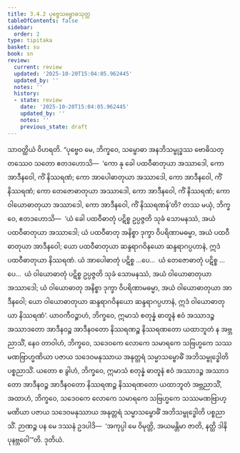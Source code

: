 ```yaml
---
title: 3.4.2 ပုဗ္ဗေသမ္ဗောဓသုတ္တ
tableOfContents: false
sidebar:
  order: 2
type: tipitaka
basket: su
book: sn
review:
  current: review
  updated: '2025-10-20T15:04:05.962445'
  updated_by: ''
  notes: ''
  history:
  - state: review
    date: '2025-10-20T15:04:05.962445'
    updated_by: ''
    notes: ''
    previous_state: draft
---
```



<DynamicBreadcrumb />


<ReviewStatus review={frontmatter.review} showDetails={true} />

<HypothesisAnnotation frontmatter={frontmatter} />

<Division number="115" book="sn" e="ch" v="18" p="297">

<Paragraph number="789" book="sn">
သာဝတ္ထိယံ ဝိဟရတိ. “ပုဗ္ဗေဝ မေ, ဘိက္ခဝေ, သမ္ဗောဓာ အနဘိသမ္ဗုဒ္ဓဿ ဗောဓိသတ္တဿေဝ သတော ဧတဒဟောသိ—  ‘ကော နု ခေါ ပထဝီဓာတုယာ အဿာဒေါ, ကော အာဒီနဝေါ, ကိံ နိဿရဏံ; ကော အာပေါဓာတုယာ အဿာဒေါ, ကော အာဒီနဝေါ, ကိံ နိဿရဏံ; ကော တေဇောဓာတုယာ အဿာဒေါ, ကော အာဒီနဝေါ, ကိံ နိဿရဏံ; ကော ဝါယောဓာတုယာ အဿာဒေါ, ကော အာဒီနဝေါ, ကိံ နိဿရဏန်’တိ?
</Paragraph>

<Paragraph number="790" book="sn">
တဿ မယှံ, ဘိက္ခဝေ, ဧတဒဟောသိ—  ‘ယံ ခေါ ပထဝီဓာတုံ ပဋိစ္စ ဥပ္ပဇ္ဇတိ သုခံ သောမနဿံ, အယံ ပထဝီဓာတုယာ အဿာဒေါ; ယံ ပထဝီဓာတု အနိစ္စာ ဒုက္ခာ ဝိပရိဏာမဓမ္မာ, အယံ ပထဝီဓာတုယာ အာဒီနဝေါ; ယော ပထဝီဓာတုယာ ဆန္ဒရာဂဝိနယော ဆန္ဒရာဂပ္ပဟာနံ, ဣဒံ ပထဝီဓာတုယာ နိဿရဏံ. ယံ အာပေါဓာတုံ ပဋိစ္စ …ပေ…  ယံ တေဇောဓာတုံ ပဋိစ္စ …ပေ…  ယံ ဝါယောဓာတုံ ပဋိစ္စ ဥပ္ပဇ္ဇတိ သုခံ သောမနဿံ, အယံ ဝါယောဓာတုယာ အဿာဒေါ; ယံ ဝါယောဓာတု အနိစ္စာ ဒုက္ခာ ဝိပရိဏာမဓမ္မာ, အယံ ဝါယောဓာတုယာ အာဒီနဝေါ; ယော ဝါယောဓာတုယာ ဆန္ဒရာဂဝိနယော ဆန္ဒရာဂပ္ပဟာနံ, ဣဒံ ဝါယောဓာတုယာ နိဿရဏံ’.
</Paragraph>

<Paragraph number="791" book="sn">
ယာဝကီဝဉ္စာဟံ, ဘိက္ခဝေ, ဣမာသံ စတုန္နံ ဓာတူနံ ဧဝံ အဿာဒဉ္စ အဿာဒတော အာဒီနဝဉ္စ အာဒီနဝတော နိဿရဏဉ္စ နိဿရဏတော ယထာဘူတံ န အဗ္ဘညာသိံ, နေဝ တာဝါဟံ, ဘိက္ခဝေ, သဒေဝကေ လောကေ သမာရကေ သဗြဟ္မကေ သဿမဏဗြာဟ္မဏိယာ ပဇာယ သဒေဝမနုဿာယ အနုတ္တရံ သမ္မာသမ္ဗောဓိံ အဘိသမ္ဗုဒ္ဓေါတိ ပစ္စညာသိံ.
</Paragraph>

<Paragraph number="792" book="sn">
ယတော စ ခွါဟံ, ဘိက္ခဝေ, ဣမာသံ စတုန္နံ ဓာတူနံ ဧဝံ အဿာဒဉ္စ အဿာဒတော အာဒီနဝဉ္စ အာဒီနဝတော နိဿရဏဉ္စ နိဿရဏတော ယထာဘူတံ အဗ္ဘညာသိံ, အထာဟံ, ဘိက္ခဝေ, သဒေဝကေ လောကေ သမာရကေ သဗြဟ္မကေ သဿမဏဗြာဟ္မဏိယာ ပဇာယ သဒေဝမနုဿာယ အနုတ္တရံ သမ္မာသမ္ဗောဓိံ အဘိသမ္ဗုဒ္ဓေါတိ ပစ္စညာသိံ. ဉာဏဉ္စ ပန မေ ဒဿနံ ဥဒပါဒိ—  ‘အကုပ္ပါ မေ ဝိမုတ္တိ, အယမန္တိမာ ဇာတိ, နတ္ထိ ဒါနိ ပုနဗ္ဘဝေါ’”တိ.

</Paragraph>
</Division>

<Paragraph number="793" type="center" book="sn">
ဒုတိယံ.
</Paragraph>